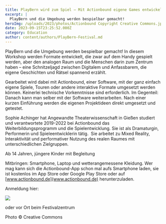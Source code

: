 ```yaml
---
title: PlayBern wird zum Spiel – Mit Actionbound eigene Games entwickeln
excerpt: |
  PlayBern und die Umgebung werden bespielbar gemacht!
heroImg: /uploads/2023/photos/Actionbound Copyright Creative Commons.jpg
date: 2023-09-15T23:25:52.000Z
category: Education
author: content/authors/PlayBern-Festival.md
---
```


PlayBern und die Umgebung werden bespielbar gemacht! In diesem Workshop werden Formate entwickelt, die zwar auf dem Handy gespielt werden, aber den analogen Raum und die Menschen darin zum Zentrum haben – eine Schnitzeljagd zwischen Digitalem und Anfassbarem, die eigene Geschichten und Rätsel spannend erzählt. 

Gearbeitet wird dabei mit Actionbound, einer Software, mit der ganz einfach eigene Spiele, Touren oder andere interaktive Formate umgesetzt werden können. Keinerlei technische Vorkenntnisse sind erforderlich. Im Gegenteil: Danach kann man selber mit der Software weiterarbeiten. Nach einer kurzen Einführung werden die eigenen Projektideen direkt umgesetzt und getestet. 

Sophie Achinger hat Angewandte Theaterwissenschaft in Gießen studiert und verantwortete 2019-2022 bei Actionbound das Weiterbildungsprogramm und die Spielentwicklung. Sie ist als Dramaturgin, Performerin und Spieleentwicklerin tätig.  Sie arbeitet zu Mixed Reality, Interaktivität und performativer Nutzung des realen Raumes mit unterschiedlichen Zielgruppen. 

Ab 14 Jahren, jüngere Kinder mit Begleitung

Mitbringen: Smartphone, Laptop und wetterangemessene Kleidung. Wer mag kann sich die Actionbound-App schon mal aufs Smartphone laden, sie ist kostenlos im App Store oder Google Play Store oder auf [www.actionbound.de](www.actionbound.de) herunterzuladen. 

Anmeldung hier:

![](</uploads/Anmeldung Actionbound.png>)

oder vor Ort beim Festivalzentrum

Photo © Creative Commons
